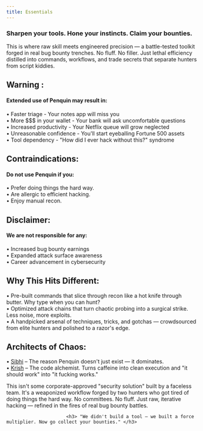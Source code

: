 ```yaml
---
title: Essentials
---
```


<h3> Sharpen your tools. Hone your instincts. Claim your bounties. </h3>

This is where raw skill meets engineered precision — a battle-tested toolkit forged in real bug bounty trenches. No fluff. No filler. Just lethal efficiency distilled into commands, workflows, and trade secrets that separate hunters from script kiddies.

<h2> Warning : </h2>
<h4>Extended use of Penquin may result in: </h4>

• Faster triage - Your notes app will miss you <br />
• More $$$ in your wallet - Your bank will ask uncomfortable questions <br />
• Increased productivity - Your Netflix queue will grow neglected <br />
• Unreasonable confidence - You'll start eyeballing Fortune 500 assets <br />
• Tool dependency - "How did I ever hack without this?" syndrome <br />


<h2> Contraindications: </h2>

<h4>Do not use Penquin if you:</h4>

• Prefer doing things the hard way.<br />
• Are allergic to efficient hacking.<br />
• Enjoy manual recon.<br />


<h2> Disclaimer: </h2>

<h4>We are not responsible for any: </h4>

• Increased bug bounty earnings <br />
• Expanded attack surface awareness <br />
• Career advancement in cybersecurity <br />


<h2> Why This Hits Different: </h2>

• Pre-built commands that slice through recon like a hot knife through butter. Why type when you can hunt? <br />
• Optimized attack chains that turn chaotic probing into a surgical strike. Less noise, more exploits. <br />
• A handpicked arsenal of techniques, tricks, and gotchas — crowdsourced from elite hunters and polished to a razor's edge.<br />


<h2> Architects of Chaos: </h2>

• [Sibhi](https://xibhi.github.io) – The reason Penquin doesn't just exist — it dominates.<br />
• [Krish](https://crish-xi.vercel.app) – The code alchemist. Turns caffeine into clean execution and "it should work" into "it fucking works." <br />

This isn't some corporate-approved "security solution" built by a faceless team. It's a weaponized workflow forged by two hunters who got tired of doing things the hard way. No committees. No fluff. Just raw, iterative hacking — refined in the fires of real bug bounty battles.

                          <h3> "We didn't build a tool — we built a force multiplier. Now go collect your bounties." </h3>